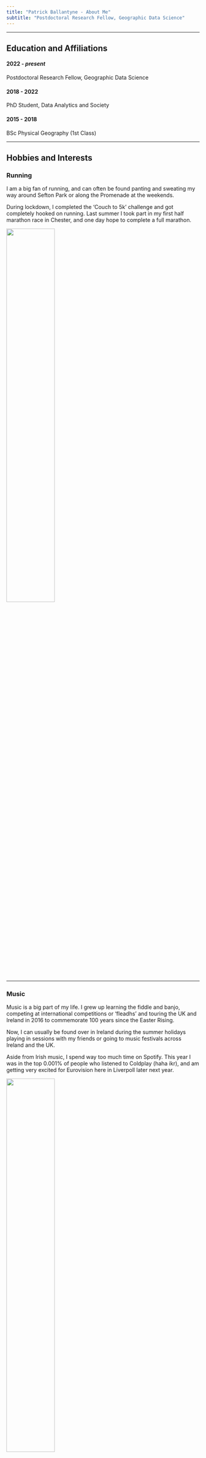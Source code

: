 ```yaml
---
title: "Patrick Ballantyne - About Me"
subtitle: "Postdoctoral Research Fellow, Geographic Data Science"
---
```


------------------------------------------------------------------------

## Education and Affiliations

#### 2022 - *present*

Postdoctoral Research Fellow, Geographic Data Science

#### 2018 - 2022 
PhD Student, Data Analytics and Society

#### 2015 - 2018

BSc Physical Geography (1st Class)

-----------------------------------------------------------------------

## Hobbies and Interests

### Running

I am a big fan of running, and can often be found panting and sweating my way around Sefton Park or along the Promenade at the weekends.

During lockdown, I completed the 'Couch to 5k' challenge and got completely hooked on running. Last summer I took part in my first half marathon race in Chester, and one day hope to complete a full marathon.

![](run.jpg){fig-align="center" width=50%}

------------------------------------------------------------------------

### Music

Music is a big part of my life. I grew up learning the fiddle and banjo, competing at international competitions or 'fleadhs' and touring the UK and Ireland in 2016 to commemorate 100 years since the Easter Rising.

Now, I can usually be found over in Ireland during the summer holidays playing in sessions with my friends or going to music festivals across Ireland and the UK.

Aside from Irish music, I spend way too much time on Spotify. This year I was in the top 0.001% of people who listened to Coldplay (haha ikr), and am getting very excited for Eurovision here in Liverpoll later next year.

![](music.jpg){fig-align="center" width=50%}

------------------------------------------------------------------------

### Foodie

I love to eat out and go out for drinks with my friends, with a particular obsession over tacos, ramen, craft beer, coffee and donuts.

Some of my favourite places in Liverpool include Koffi, The Pen Factory, The Grapes, Free State Kitchen and Mother Espresso.

![](profile-v3.jpg){fig-align="center" width=50%}

------------------------------------------------------------------------


